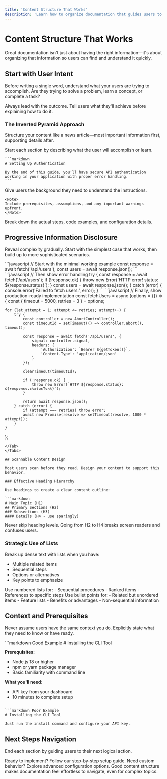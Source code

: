 ```yaml
---
title: 'Content Structure That Works'
description: 'Learn how to organize documentation that guides users to success with clear hierarchy and logical flow.'
---
```


# Content Structure That Works

Great documentation isn't just about having the right information—it's about organizing that information so users can find and understand it quickly.

## Start with User Intent

Before writing a single word, understand what your users are trying to accomplish. Are they trying to solve a problem, learn a concept, or complete a task?

<Tip>
Always lead with the outcome. Tell users what they'll achieve before explaining how to do it.
</Tip>

### The Inverted Pyramid Approach

Structure your content like a news article—most important information first, supporting details after.

<Steps>
<Step title="Lead with the outcome">
    Start each section by describing what the user will accomplish or learn.

    ```markdown
    # Setting Up Authentication
    
    By the end of this guide, you'll have secure API authentication 
    working in your application with proper error handling.
    ```
</Step>

<Step title="Provide essential context">
    Give users the background they need to understand the instructions.

    <Note>
    Include prerequisites, assumptions, and any important warnings upfront.
    </Note>
</Step>

<Step title="Detail the implementation">
    Break down the actual steps, code examples, and configuration details.
</Step>
</Steps>

## Progressive Information Disclosure

Reveal complexity gradually. Start with the simplest case that works, then build up to more sophisticated scenarios.

<Tabs>
<Tab title="Basic Example">
```javascript
// Start with the minimal working example
const response = await fetch('/api/users');
const users = await response.json();
```
</Tab>

<Tab title="With Error Handling">
```javascript
// Then show error handling
try {
    const response = await fetch('/api/users');
    if (!response.ok) {
        throw new Error(`HTTP error! status: ${response.status}`);
    }
    const users = await response.json();
} catch (error) {
    console.error('Failed to fetch users:', error);
}
```
</Tab>

<Tab title="Production Ready">
```javascript
// Finally, show production-ready implementation
const fetchUsers = async (options = {}) => {
    const { timeout = 5000, retries = 3 } = options;
    
    for (let attempt = 1; attempt <= retries; attempt++) {
        try {
            const controller = new AbortController();
            const timeoutId = setTimeout(() => controller.abort(), timeout);
            
            const response = await fetch('/api/users', {
                signal: controller.signal,
                headers: {
                    'Authorization': `Bearer ${getToken()}`,
                    'Content-Type': 'application/json'
                }
            });
            
            clearTimeout(timeoutId);
            
            if (!response.ok) {
                throw new Error(`HTTP ${response.status}: ${response.statusText}`);
            }
            
            return await response.json();
        } catch (error) {
            if (attempt === retries) throw error;
            await new Promise(resolve => setTimeout(resolve, 1000 * attempt));
        }
    }
};
```
</Tab>
</Tabs>

## Scannable Content Design

Most users scan before they read. Design your content to support this behavior.

### Effective Heading Hierarchy

Use headings to create a clear content outline:

```markdown
# Main Topic (H1)
## Primary Sections (H2)
### Subsections (H3)
#### Details (H4 - use sparingly)
```

<Warning>
Never skip heading levels. Going from H2 to H4 breaks screen readers and confuses users.
</Warning>

### Strategic Use of Lists

Break up dense text with lists when you have:
- Multiple related items
- Sequential steps
- Options or alternatives
- Key points to emphasize

<AccordionGroup>
<Accordion title="When to use numbered lists">
Use numbered lists for:
- Sequential procedures
- Ranked items
- References to specific steps
</Accordion>

<Accordion title="When to use bullet points">
Use bullet points for:
- Related but unordered items
- Feature lists
- Benefits or advantages
- Non-sequential information
</Accordion>
</AccordionGroup>

## Context and Prerequisites

Never assume users have the same context you do. Explicitly state what they need to know or have ready.

<CodeGroup>
```markdown Good Example
# Installing the CLI Tool

**Prerequisites:**
- Node.js 18 or higher
- npm or yarn package manager
- Basic familiarity with command line

**What you'll need:**
- API key from your dashboard
- 10 minutes to complete setup
```

```markdown Poor Example
# Installing the CLI Tool

Just run the install command and configure your API key.
```
</CodeGroup>

## Next Steps Navigation

End each section by guiding users to their next logical action.

<CardGroup cols={2}>
<Card title="Quick Start Guide" icon="rocket" href="/quickstart">
Ready to implement? Follow our step-by-step setup guide.
</Card>

<Card title="Advanced Configuration" icon="cog" href="/config">
Need custom behavior? Explore advanced configuration options.
</Card>
</CardGroup>

<Info>
Good content structure makes documentation feel effortless to navigate, even for complex topics.
</Info>
